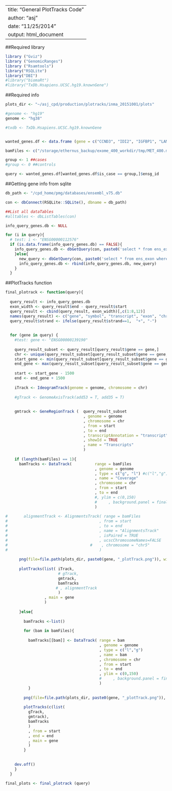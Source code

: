 --
title: "General PlotTracks Code"
author: "asj"
date: "11/25/2014"
output: html_document
---

##Required library
```r
library ("Gviz")
library ("GenomicRanges")
library ("Rsamtools")
library("RSQLite")
library("DBI")
#library("biomaRt")
#library("TxDb.Hsapiens.UCSC.hg19.knownGene")
```

##Required info

```r
plots_dir <- "~/asj_cpd/production/plotracks/inma_20151001/plots"

#genome <- "hg19"
genome <- "hg38"

#txdb <- TxDb.Hsapiens.UCSC.hg19.knownGene


wanted_genes.df <- data.frame (gene = c("CCND3", "IDI2", "IGFBP1", "LAMA3", "MYH15", "PHTF1", "PIK3C2G", "RAD52", "VAMP1", "ZNF813"), ensg_id = c("ENSG00000112576", "ENSG00000148377", "ENSG00000146678", "ENSG00000053747", "ENSG00000144821", "ENSG00000116793", "ENSG00000139144", "ENSG00000002016", "ENSG00000139190", "ENSG00000198346"), is_case = c("0", "1", "1", "0", "0", "1", "1", "0", "1", "0")) 

bamFiles <- c("/storage/ethernus_backup/exome_400_workdir/tmp/MET_400.merge.coincident_variants.subset_chr.sorted.bam")

group <- 1 ##cases
#group <- 0 ##controls

query <- wanted_genes.df[wanted_genes.df$is_case == group,]$ensg_id

```

##Getting gene info from sqlite
```r

db_path <- "/cpd_home/pmg/databases/ensembl_v75.db"

con <- dbConnect(RSQLite::SQLite(), dbname = db_path)

##List all dataTables
#alltables <- dbListTables(con)

info_query_genes.db <- NULL

for (i in query){
  # test: i <- "ENSG00000112576"
  if (is.data.frame(info_query_genes.db) == FALSE){
    info_query_genes.db <- dbGetQuery(con, paste0('select * from ens_exon where gene_id == \"', i, "\";"))
    }else{
      new_query <- dbGetQuery(con, paste0('select * from ens_exon where gene_id == \"', i, "\";"))
      info_query_genes.db <- rbind(info_query_genes.db, new_query)
    }
  }

```

##PlotTracks function
```r

final_plotrack <- function(query){
  
  query_result <- info_query_genes.db
  exon_width <- query_result$end - query_result$start
  query_result <- cbind(query_result, exon_width)[,c(1:8,12)]
  names(query_result) <- c("gene", "symbol", "transcript", "exon", "chromosome", "start", "end",  "strand", "exon_width")
  query_result$strand <- ifelse(query_result$strand==1,  "+", "-")
  
  
  for (gene in query) {
    #test: gene <- "ENSG00000139190"
    
    query_result_subset <- query_result[query_result$gene == gene,]
    chr <- unique(query_result_subset[query_result_subset$gene == gene, "chromosome"])
    start_gene <- min(query_result_subset[query_result_subset$gene == gene, "start"])
    end_gene <- max(query_result_subset[query_result_subset$gene == gene, "end"])
    
    start <- start_gene - 1500
    end <- end_gene + 1500  
    
    iTrack <- IdeogramTrack(genome = genome, chromosome = chr)
    
    #gTrack <- GenomeAxisTrack(add53 = T, add35 = T)
    
    
    gmtrack <- GeneRegionTrack (  query_result_subset  
                                  , genome = genome
                                  , chromosome = chr
                                  , from = start
                                  , to = end
                                  , transcriptAnnotation = "transcript"
                                  , showId = TRUE 
                                  , name = "Transcripts"
                                  )
      
    if (length(bamFiles) == 1){
      bamTracks <- DataTrack(          range = bamFiles
                                       , genome = genome
                                       , type = c("g", "l") #c("l","g")
                                       , name = "Coverage"
                                       , chromosome = chr
                                       , from = start
                                       , to = end
                                       #, ylim = c(0,150)
                                       #     , background.panel = final_background
                                       )
      
#       alignmentTrack <- AlignmentsTrack( range = bamFiles
#                                        , from = start
#                                        , to = end
#                                        , name = "AlignmentsTrack"
#                                        , isPaired = TRUE
#                                        , ucscChromosomeNames=FALSE
#                                    #    , chromosome = "chr5"                                    
#                                        )
      
      png(file=file.path(plots_dir, paste0(gene, "_plotTrack.png")), width=500, heigh=100, units="mm", res=300)
       
      plotTracks(list( iTrack, 
                       # gTrack,
                       gmtrack,
                       bamTracks
                      # , alignmentTrack
                       )
                 , main = gene
                 )
      
      }else{
        
        bamTracks <-list()
        
        for (bam in bamFiles){
          
          bamTracks[[bam]] <- DataTrack( range = bam
                                         , genome = genome
                                         , type = c("l","g")
                                         , name = bam
                                         , chromosome = chr
                                         , from = start
                                         , to = end
                                         , ylim = c(0,150)
                                         #     , background.panel = final_background
                                         )
          }
        
        png(file=file.path(plots_dir, paste0(gene, "_plotTrack.png")), width=500, heigh=100, units="mm", res=300)
        
        plotTracks(c(list(
          gTrack,
          gmtrack),
          bamTracks
          )
          , from = start
          , end = end
          , main = gene
          )
        }
    
    
    dev.off()
    }
  }

final_plots <- final_plotrack (query)

```


